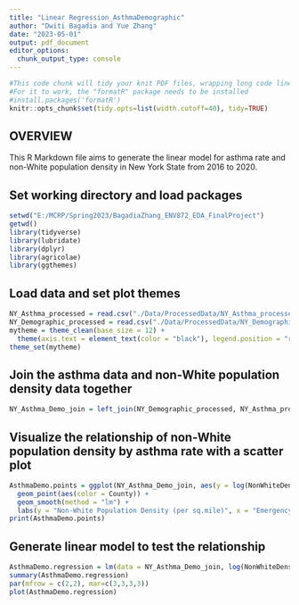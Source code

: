 ```yaml
---
title: "Linear Regression_AsthmaDemographic"
author: "Dwiti Bagadia and Yue Zhang"
date: "2023-05-01"
output: pdf_document
editor_options: 
  chunk_output_type: console
---
```


```r
#This code chunk will tidy your knit PDF files, wrapping long code lines
#For it to work, the "formatR" package needs to be installed
#install.packages('formatR')
knitr::opts_chunk$set(tidy.opts=list(width.cutoff=40), tidy=TRUE)

```

## OVERVIEW

This R Markdown file aims to generate the linear model for asthma rate and non-White population density in New York State from 2016 to 2020.

## Set working directory and load packages
```r
setwd("E:/MCRP/Spring2023/BagadiaZhang_ENV872_EDA_FinalProject")
getwd()
library(tidyverse)
library(lubridate)
library(dplyr)
library(agricolae)
library(ggthemes)

```

## Load data and set plot themes
```r
NY_Asthma_processed = read.csv("./Data/ProcessedData/NY_Asthma_processed1.csv")
NY_Demographic_processed = read.csv("./Data/ProcessedData/NY_Demographic_processed1.csv")
mytheme = theme_clean(base_size = 12) + 
  theme(axis.text = element_text(color = "black"), legend.position = "right", axis.text.x = element_text(angle = 45, vjust = 0.5, hjust = 0.5), plot.title = element_text(size = 12))
theme_set(mytheme)
```

## Join the asthma data and non-White population density data together
```r
NY_Asthma_Demo_join = left_join(NY_Demographic_processed, NY_Asthma_processed, by = "County")

```

## Visualize the relationship of non-White population density by asthma rate with a scatter plot
```r
AsthmaDemo.points = ggplot(NY_Asthma_Demo_join, aes(y = log(NonWhiteDens), x =log(VisitRate))) + 
  geom_point(aes(color = County)) + 
  geom_smooth(method = "lm") + 
  labs(y = "Non-White Population Density (per sq.mile)", x = "Emergency Visit Rate (per 10k)")
print(AsthmaDemo.points)

```

## Generate linear model to test the relationship
```r
AsthmaDemo.regression = lm(data = NY_Asthma_Demo_join, log(NonWhiteDens) ~ log(VisitRate))
summary(AsthmaDemo.regression)
par(mfrow = c(2,2), mar=c(3,3,3,3))
plot(AsthmaDemo.regression)

```